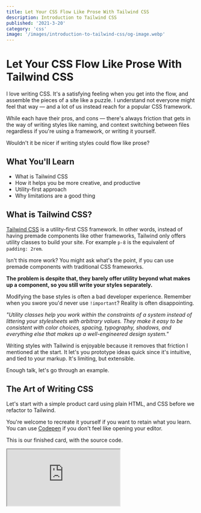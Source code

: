 ```yaml
---
title: Let Your CSS Flow Like Prose With Tailwind CSS
description: Introduction to Tailwind CSS
published: '2021-3-20'
category: 'css'
image: '/images/introduction-to-tailwind-css/og-image.webp'
---
```


# Let Your CSS Flow Like Prose With Tailwind CSS

I love writing CSS. It's a satisfying feeling when you get into the flow, and assemble the pieces of a site like a puzzle. I understand not everyone might feel that way — and a lot of us instead reach for a popular CSS framework.

While each have their pros, and cons — there's always friction that gets in the way of writing styles like naming, and context switching between files regardless if you're using a framework, or writing it yourself.

Wouldn't it be nicer if writing styles could flow like prose?

## What You'll Learn

- What is Tailwind CSS
- How it helps you be more creative, and productive
- Utility-first approach
- Why limitations are a good thing

## What is Tailwind CSS?

[Tailwind CSS](https://tailwindcss.com/) is a utility-first CSS framework. In other words, instead of having premade components like other frameworks, Tailwind only offers utility classes to build your site. For example `p-8` is the equivalent of `padding: 2rem`.

Isn't this more work? You might ask what's the point, if you can use premade components with traditional CSS frameworks.

**The problem is despite that, they barely offer utility beyond what makes up a component, so you still write your styles separately.**

Modifying the base styles is often a bad developer experience. Remember when you swore you'd never use `!important`? Reality is often disappointing.

_"Utility classes help you work within the constraints of a system instead of littering your stylesheets with arbitrary values. They make it easy to be consistent with color choices, spacing, typography, shadows, and everything else that makes up a well-engineered design system."_

Writing styles with Tailwind is enjoyable because it removes that friction I mentioned at the start. It let's you prototype ideas quick since it's intuitive, and tied to your markup. It's limiting, but extensible.

Enough talk, let's go through an example.

## The Art of Writing CSS

Let's start with a simple product card using plain HTML, and CSS before we refactor to Tailwind.

You're welcome to recreate it yourself if you want to retain what you learn. You can use [Codepen](https://codepen.io/) if you don't feel like opening your editor.

This is our finished card, with the source code.

<Iframe
  height={800}
  title="Simple Product Card"
  src="https://codepen.io/mattcroat/embed/yLVmKXb?height=800&theme-id=dark&default-tab=result"
/>

You can copy the HTML code, if you want to get practice refactoring it to Tailwind later.

```html:index.html
<div class="container">
  <article class="card">
    <div class="card-image">
      <img src="https://i.ibb.co/09nx6Jt/converse.webp" alt="Converse sneakers" />
    </div>

    <div class="card-details">
      <h2 class="title">Converse Sneakers</h2>
      <span class="description">High Top (Lemon Yellow)</span>
      <span class="price">$60</span>
    </div>

    <div class="card-colors">
      <span class="screen-reader-only">Colors available</span>

      <button aria-label="Yellow" class="color-btn">
        <div class="color-container">
          <div class="color-first yellow"></div>
          <div class="color-second white"></div>
        </div>
      </button>

      <button aria-label="Red" class="color-btn">
        <div class="color-container">
          <div class="color-first red"></div>
          <div class="color-second white"></div>
        </div>
      </button>

      <button aria-label="Blue" class="color-btn">
        <div class="color-container">
          <div class="color-first blue"></div>
          <div class="color-second white"></div>
        </div>
      </button>

      <button aria-label="Black" class="color-btn">
        <div class="color-container">
          <div class="color-first black"></div>
          <div class="color-second white"></div>
        </div>
      </button>
    </div>

    <div class="card-add">
      <button class="add-btn">
        <p class="add-text">Add to Cart</p>
        <svg class="plus-icon" xmlns="http://www.w3.org/2000/svg" fill="none" viewBox="0 0 24 24" stroke="currentColor">
          <path stroke-linecap="round" stroke-linejoin="round" stroke-width="2" d="M12 6v6m0 0v6m0-6h6m-6 0H6" />
        </svg>
      </button>
    </div>
  </article>
</div>
```

```css:styles.css
@import url("https://fonts.googleapis.com/css2?family=Montserrat:wght@300;400;600;700&display=swap");

/* Reset */

*,
*::before,
*::after {
  margin: 0;
  padding: 0;
  box-sizing: border-box;
}

/* Variables */

:root {
  --app-bg-color: hsl(220, 13%, 91%);
  --card-bg-color: hsl(0, 0%, 100%);
  --text-color: hsl(215, 28%, 17%);
  --border: 1px solid hsl(220, 13%, 91%);
}

/* Container */

.container {
  height: 100vh;
  display: grid;
  place-content: center;
  padding: 1rem;
  font-family: "Montserrat", sans-serif;
  background-color: var(--app-bg-color);
  color: var(--text-color);
}

/* Card */

.card {
  max-width: 24rem;
  background-color: var(--card-bg-color);
  border-radius: 0.25rem;
  box-shadow: 0 10px 15px -3px hsla(0, 0%, 0%, 10%),
    0 4px 6px -2px hsla(0, 0%, 0%, 5%);
  overflow: hidden; /* for the image covering our border */
}

.card-image img {
  display: block;
  height: 100%;
  width: 100%;
  object-fit: cover;
}

.card-details {
  display: flex;
  flex-direction: column;
  gap: 0.5rem;
  margin-top: 1rem;
  padding: 0 1rem;
}

.title {
  font-size: 1.125rem;
  font-weight: 600;
}

.description {
  font-weight: 400;
}

.price {
  font-weight: 600;
}

.card-colors {
  display: flex;
  gap: 1rem;
  margin-top: 1rem;
  padding: 0 1rem;
}

.color-btn {
  padding: 0.125rem;
  background: none;
  border: var(--border);
  border-radius: 50%;
  cursor: pointer;
}

.color-container {
  height: 1.5rem;
  width: 1.5rem;
  transform: rotate(-45deg);
  border-radius: inherit;
  overflow: hidden;
}

.color-first {
  height: 50%;
}

.color-second {
  height: 50%;
}

.card-add {
  margin-top: 1rem;
  padding: 1rem;
  border-top: var(--border);
}

.add-btn {
  width: 100%;
  display: flex;
  justify-content: space-between;
  align-items: center;
  font-family: inherit;
  font-weight: 700;
  color: inherit;
  background: none;
  border: none;
  cursor: pointer;
}

.add-btn:hover {
  text-decoration: underline;
}

.add-text {
  font-size: 1rem;
}

.plus-icon {
  height: 1.5rem;
  width: 1.5rem;
}

/* Utils */

.screen-reader-only {
  position: absolute;
  width: 1px;
  height: 1px;
  clip: rect(0, 0, 0, 0);
  overflow: hidden;
}

.yellow {
  background-color: hsl(38, 92%, 50%);
}

.red {
  background-color: hsl(0, 84%, 60%);
}

.blue {
  background-color: hsl(217, 91%, 60%);
}

.black {
  background-color: hsl(215, 28%, 17%);
}

.white {
  background-color: hsl(0, 0%, 100%);
}

/* Media */

@media (prefers-color-scheme: dark) {
  :root {
    --app-bg-color: hsl(215, 28%, 17%);
    --card-bg-color: hsl(217, 19%, 27%);
    --text-color: hsl(0, 0%, 100%);
    --border: 1px solid hsl(220, 9%, 46%);
  }
}

@media (min-width: 640px) {
  .container {
    padding: 0;
  }
}
```

There's not much to the styles. We're using [Google Fonts](https://fonts.google.com/), [CSS variables](https://developer.mozilla.org/en-US/docs/Web/CSS/Using_CSS_custom_properties) to control dark mode, and I got the icon from [Heroicons](https://heroicons.com/).

I've added some basic media queries such as dark mode support, and responsive to show how it translates to Tailwind.

If you're wondering why for the color options we don't use a simple gradient — it's because of an issue with jagged edges when a color abruptly stops in a gradient causing banding.

```css:example.css
.gradient {
  background: linear-gradient(145deg, black 50%, white 50%);
}
```

<Image
  height={417}
  width={814}
  src="/images/introduction-to-tailwind-css/banding.webp"
  alt="Banding"
  inline={true}
/>

It's a fixable problem, but I opted for this solution instead since it varies across browsers.

## Repetition

I mentioned earlier how I enjoy writing CSS, but it doesn't mean I enjoy repetition. How many times do we write out the same things over again?

I mean the tedious nature of curly brackets, semicolons, and coming up with class names, which leads to using metodologies like [BEM](http://getbem.com/introduction/), but we're only fooling ourselves believing this approach is truly a separation of concerns when our markup becomes dependant on the class names we assign it.

I love [SASS](https://sass-lang.com/), but truth be told, I rarely find use for it nowadays with CSS variables being a thing, and how everything is componetized if you're using a JavaScript framework, or having the option of using [CSS-in-JS](https://en.wikipedia.org/wiki/CSS-in-JS) in popular frameworks such as [React](https://reactjs.org/).

## The Tailwind CSS Approach

To get up and going, we're going to use [Tailwind Play](https://play.tailwindcss.com/) which is an official playground provided by the Tailwind team. It has everything set up. Once you open it, clear the example in the HTML file, so we can work from a blank slate.

If you want to use Tailwind in your project you can read the [installation steps](https://tailwindcss.com/docs/installation) from the documentation.

Let me briefly explain how Tailwind works.

Tailwind uses a `tailwind.config.js` config file that uses [PostCSS](https://postcss.org/) under the hood that uses the `@tailwind` directive inside your CSS file at build-time to inject:

- base (Tailwind base styles, CSS reset)
- components (component classes)
- utilities (utiliy classes)

Don't panic! This is just an explanation of how it works. To set it up is straightforward, and doesn't require any configuration.

The amount of utility classes can lead to huge files, but Tailwind purges unused styles for you creating a tiny file in production. You can learn more about it if you read [optimizing for production](https://tailwindcss.com/docs/optimizing-for-production).

Some people shrug their shoulders at resets, but when you're recreating a design. The amount of CSS you write is negligible since you only end up having to add a couple of lines of styles for things such as headings, and paragraphs.

You're going to rewrite the defaults anyhow, if you want consistency, and not spending a lot of time inspecting what styles you're trying to change.

Tailwind among other things also has support for dark mode, media queries, and plugins like [aspect ratio](https://github.com/tailwindlabs/tailwindcss-aspect-ratio) that gives elements a fixed aspect ratio making it easy to use those features without thinking about implementation details (at the time of writing this only Chrome, and Edge support the built-in [aspect-ratio](https://developer.mozilla.org/en-US/docs/Web/CSS/aspect-ratio)).

Let's refactor the earlier example to use Tailwind.

## Writing CSS Like Shakespeare

In the CSS section of Tailwind Play, we can import our font. Don't think it's anything magical. It's a normal CSS file.

```css:styles.css
@import url('https://fonts.googleapis.com/css2?family=Montserrat:wght@300;400;600;700&display=swap');

@tailwind base;
@tailwind components;
@tailwind utilities;
```

We can declare the font here like you would. Instead, let's modify the config instead. Tailwind by default doesn't come with everything enabled due to file size concerns (Tailwind Play has everything enabled).

That means we can also specify the base Tailwind colors we want to use. We can look at [available Tailwind colors](https://tailwindcss.com/docs/customizing-colors) for example, but we can also add our own under config.

```js:tailwind.config.js
const colors = require('tailwindcss/colors')

module.exports = {
  darkMode: 'media',
  theme: {
    color: {
      white: colors.white,
      gray: colors.gray,
      yellow: colors.yellow,
      red: colors.red,
      blue: colors.blue,
      black: colors.black,
    },
    fontFamily: {
      serif: ['Montserrat', 'system-ui'],
    },
  },
  variants: {},
  plugins: [],
}
```

You can copy the original HTML code if you wish to follow along. The nice thing is that we don't have to write any resets. We're going to start by replacing the classes with Tailwind.

Let's start with the container.

```html:index.html
<div class="grid h-screen p-4 font-serif text-gray-800 bg-gray-200 place-content-center dark:bg-gray-800 dark:text-gray-50 sm:p-0">
  <!-- ... -->
</div>
```

Notice the helpful autocomplete feature when you type out Tailwind classes. This makes for a nicer developer experience. If you're using VS Code I recommend you get [Tailwind CSS IntelliSense](https://marketplace.visualstudio.com/items?itemName=bradlc.vscode-tailwindcss). If at any point you lose the suggestions, press <kbd>Ctrl</kbd> + <kbd>Spacebar</kbd>.

The first thought you might have is "whoa, that's a lot of markup!". Once you shift how you think, you're not going to want to go back. I believe it's wrong saying that using Tailwind is not having to write CSS. It's the opposite. You write CSS, that's more terse.

You're able to change things as you think, not having to switch to a separate file, and think about naming conventions. It let's you be more creative, and productive.

Let's do the same for the card.

```html:index.html
<div class="grid h-screen p-4 font-serif text-gray-800 bg-gray-200 place-content-center dark:bg-gray-800 dark:text-gray-50 sm:p-0">
  <article class="max-w-sm overflow-hidden bg-white rounded shadow-lg dark:bg-gray-700">
    <!-- ... -->
  </article>
</div>
```

Notice how simple adding dark mode is with the `dark` variant, and the use of media queries. Tailwind uses a mobile first approach with the [default breakpoints](https://tailwindcss.com/docs/breakpoints) being `sm`, `md`, `lg`, `xl`, `2xl`.

We can even remove most of the styles from the image, because of Tailwind defaults.

```html:index.html
<div class="grid h-screen p-4 font-serif text-gray-800 bg-gray-200 place-content-center dark:bg-gray-800 dark:text-gray-50 sm:p-0">
  <article class="max-w-sm overflow-hidden bg-white rounded shadow-lg dark:bg-gray-700">
    <div>
      <img class="object-cover" src="https://i.ibb.co/09nx6Jt/converse.webp" alt="Converse sneakers"/>
    </div>
    <!-- ... -->
  </article>
</div>
```

Let's style the details such as title, description, price.

```html:index.html
<div class="grid h-screen p-4 font-serif text-gray-800 bg-gray-200 place-content-center dark:bg-gray-800 dark:text-gray-50 sm:p-0">
  <article class="max-w-sm overflow-hidden bg-white rounded shadow-lg dark:bg-gray-700">
    <div>
      <img class="object-cover" src="https://i.ibb.co/09nx6Jt/converse.webp" alt="Converse sneakers"/>
    </div>

    <div class="flex flex-col gap-0.5 mt-4 px-4">
      <h2 class="text-lg font-semibold">Converse Sneakers</h2>
      <span class="font-normal">High Top (Lemon Yellow)</span>
      <span class="font-semibold">$60</span>
    </div>
    <!-- ... -->
  </article>
</div>
```

Next up is the color section.

```html:index.html
<div class="grid h-screen p-4 font-serif text-gray-800 bg-gray-200 place-content-center dark:bg-gray-800 dark:text-gray-50 sm:p-0">
  <article class="max-w-sm overflow-hidden bg-white rounded shadow-lg dark:bg-gray-700">
    <div>
      <img class="object-cover" src="https://i.ibb.co/09nx6Jt/converse.webp" alt="Converse sneakers"/>
    </div>

    <div class="flex flex-col gap-0.5 mt-4 px-4">
      <h2 class="text-lg font-semibold">Converse Sneakers</h2>
      <span class="font-normal">High Top (Lemon Yellow)</span>
      <span class="font-semibold">$60</span>
    </div>

    <div class="flex gap-4 px-4 mt-4">
      <span class="sr-only">Colors available</span>

      <button aria-label="Yellow" class="p-0.5 bg-white border border-gray-200 dark:border-gray-500 rounded-full cursor-pointer">
        <div class="w-6 h-6 overflow-hidden transform -rotate-45 rounded-full">
          <div class="bg-yellow-500 h-1/2"></div>
          <div class="h-1/2 white"></div>
        </div>
      </button>

      <button aria-label="Red" class="p-0.5 bg-white border border-gray-200 dark:border-gray-500 rounded-full cursor-pointer">
        <div class="w-6 h-6 overflow-hidden transform -rotate-45 rounded-full">
          <div class="bg-red-500 h-1/2"></div>
          <div class="h-1/2 white"></div>
        </div>
      </button>

      <button aria-label="Blue" class="p-0.5 bg-white border border-gray-200 dark:border-gray-500 rounded-full cursor-pointer">
        <div class="w-6 h-6 overflow-hidden transform -rotate-45 rounded-full">
          <div class="bg-blue-500 h-1/2"></div>
          <div class="h-1/2 white"></div>
        </div>
      </button>

      <button aria-label="Black" class="p-0.5 bg-white border border-gray-200 dark:border-gray-500 rounded-full cursor-pointer">
        <div class="w-6 h-6 overflow-hidden transform -rotate-45 rounded-full">
          <div class="bg-gray-800 h-1/2"></div>
          <div class="h-1/2 white"></div>
        </div>
      </button>
    </div>
    <!-- ... -->
  </article>
</div>
```

"That's great, but it's a lot of repetition" you might be thinking. While you would be right, keep in mind when using a framework you often loop through some data you get. You would only have to change it in one place — if it was a component.

There's other ways of extracting out classes (see the documentation), but it's not recommended as you get into the same predicament as writing regular styles. One helpful feature is to toggle word wrap in your editor.

The last thing left is the "Add to Cart" section.

```html:index.html
<div class="grid h-screen p-4 font-serif text-gray-800 bg-gray-200 place-content-center dark:bg-gray-800 dark:text-gray-50 sm:p-0">
  <article class="max-w-sm overflow-hidden bg-white rounded shadow-lg dark:bg-gray-700">
    <div>
      <img class="object-cover" src="https://i.ibb.co/09nx6Jt/converse.webp" alt="Converse sneakers"/>
    </div>

    <div class="flex flex-col gap-0.5 mt-4 px-4">
      <h2 class="text-lg font-semibold">Converse Sneakers</h2>
      <span class="font-normal">High Top (Lemon Yellow)</span>
      <span class="font-semibold">$60</span>
    </div>

    <div class="flex gap-4 px-4 mt-4">
      <span class="sr-only">Colors available</span>

      <button aria-label="Yellow" class="p-0.5 bg-white border border-gray-200 dark:border-gray-500 rounded-full cursor-pointer">
        <div class="w-6 h-6 overflow-hidden transform -rotate-45 rounded-full">
          <div class="bg-yellow-500 h-1/2"></div>
          <div class="h-1/2 white"></div>
        </div>
      </button>

      <button aria-label="Red" class="p-0.5 bg-white border border-gray-200 dark:border-gray-500 rounded-full cursor-pointer">
        <div class="w-6 h-6 overflow-hidden transform -rotate-45 rounded-full">
          <div class="bg-red-500 h-1/2"></div>
          <div class="h-1/2 white"></div>
        </div>
      </button>

      <button aria-label="Blue" class="p-0.5 bg-white border border-gray-200 dark:border-gray-500 rounded-full cursor-pointer">
        <div class="w-6 h-6 overflow-hidden transform -rotate-45 rounded-full">
          <div class="bg-blue-500 h-1/2"></div>
          <div class="h-1/2 white"></div>
        </div>
      </button>

      <button aria-label="Black" class="p-0.5 bg-white border border-gray-200 dark:border-gray-500 rounded-full cursor-pointer">
        <div class="w-6 h-6 overflow-hidden transform -rotate-45 rounded-full">
          <div class="bg-gray-800 h-1/2"></div>
          <div class="h-1/2 white"></div>
        </div>
      </button>
    </div>

    <div class="p-4 mt-4 border-t border-gray-200 dark:border-gray-600">
      <button class="flex items-center justify-between w-full font-bold cursor-pointer hover:underline">
        <p class="text-base">Add to Cart</p>
        <svg
          class="w-6 h-6"
          xmlns="http://www.w3.org/2000/svg"
          fill="none"
          viewBox="0 0 24 24"
          stroke="currentColor"
        >
          <path
            stroke-linecap="round"
            stroke-linejoin="round"
            stroke-width="2"
            d="M12 6v6m0 0v6m0-6h6m-6 0H6"
          />
        </svg>
      </button>
    </div>
  </article>
</div>
```

There's more you can do with hover, focus, and other states. You can look at the [complete example](https://play.tailwindcss.com/MhPY3fFFtF) on Tailwind Play.

## Dealing With Remembering

Often people are overwhelmed with just the amount of regular CSS properties to remember. Tailwind requires you to understand CSS, unlike other frameworks which is a great way to learn.

You can have an easier time if you read the documentation, but I also recommend you dump the entire config file so you can reference it. This is done easily from the [configuration step](https://tailwindcss.com/docs/configuration).

```jsx
npx tailwindcss init tailwindcss-full-config.js --full
```

The real `tailwindcss.config.js` config is going to be used for your project, and you can use this one for reference.

## Tailwind Components

If you end up loving Tailwind, but still think it's a drag to create components from scratch there's free resources like [Tailwind Components](https://tailwindcomponents.com/).

If you want access to official Tailwind components, you can look at the paid components from [Tailwind UI](https://tailwindui.com/) if you want to support the creators of Tailwind CSS.

## Conclusion

Hope you give Tailwind a chance! You can use it for other things such as [rapid prototypes](https://en.wikipedia.org/wiki/Software_prototyping). It might not be your cup of tea, and that's fine. I just hope you at least give it a try, and keep an open mind.

If you want to learn Tailwind CSS, I highly recommend watching [Tailwind CSS: From Zero to Production](https://www.youtube.com/playlist?list=PL5f_mz_zU5eXWYDXHUDOLBE0scnuJofO0) from the official [Tailwind Labs YouTube channel](https://www.youtube.com/tailwindlabs). You might learn other things about CSS in the process. Thank you for your time.
